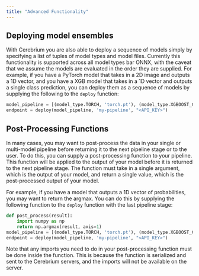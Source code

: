 ```yaml
---
title: "Advanced Functionality"
---
```


## Deploying model ensembles
With Cerebrium you are also able to deploy a sequence of models simply by specifying a list of tuples of model types and model files. Currently this functionality is supported across all model types bar ONNX, with the caveat that we assume the models are evaluated in the order they are supplied. For example, if you have a PyTorch model that takes in a 2D image and outputs a 1D vector, and you have a XGB model that takes in a 1D vector and outputs a single class prediction, you can deploy them as a sequence of models by supplying the following to the `deploy` function:

```python
model_pipeline = [(model_type.TORCH, 'torch.pt'), (model_type.XGBOOST_CLASSIFIER, 'xgb.json')]
endpoint = deploy(model_pipeline, 'my-pipeline', "<API_KEY>")
```


## Post-Processing Functions
In many cases, you may want to post-process the data in your single or multi-model pipeline before returning it to the next pipeline stage or to the user. To do this, you can supply a post-processing function to your pipeline. This function will be applied to the output of your model before it is returned to the next pipeline stage. The function must take in a single argument, which is the output of your model, and return a single value, which is the post-processed output of your model. 

For example, if you have a model that outputs a 1D vector of probabilities, you may want to return the argmax. You can do this by supplying the following function to the `deploy` function with the last pipeline stage:

```python
def post_process(result):
    import numpy as np
    return np.argmax(result, axis=1)
model_pipeline = [(model_type.TORCH, 'torch.pt'), (model_type.XGBOOST_CLASSIFIER, 'xgb.json', post_process)]
endpoint = deploy(model_pipeline, 'my-pipeline', "<API_KEY>")
```

<Note>
  Note that any imports you need to do in your post-processing function must be done inside the function. This is because the function is serialized and sent to the Cerebrium servers, and the imports will not be available on the server.
</Note>